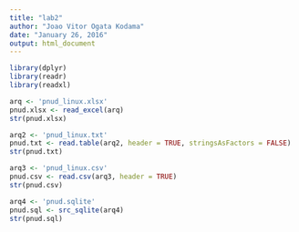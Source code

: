 ```yaml
---
title: "lab2"
author: "Joao Vitor Ogata Kodama"
date: "January 26, 2016"
output: html_document
---
```

```r
library(dplyr)
library(readr)
library(readxl)

```

```r
arq <- 'pnud_linux.xlsx'
pnud.xlsx <- read_excel(arq)
str(pnud.xlsx)
```

```r
arq2 <- 'pnud_linux.txt'
pnud.txt <- read.table(arq2, header = TRUE, stringsAsFactors = FALSE)
str(pnud.txt)
```

```r
arq3 <- 'pnud_linux.csv'
pnud.csv <- read.csv(arq3, header = TRUE)
str(pnud.csv)
```

```r
arq4 <- 'pnud.sqlite'
pnud.sql <- src_sqlite(arq4)
str(pnud.sql)
```



